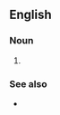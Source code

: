 {{also|order-in-council}}
==English==

===Noun===
{{en-noun|orders in council}}

# {{alternative spelling of|en|order-in-council}}

===See also===
* {{l|en|Order of Council}}